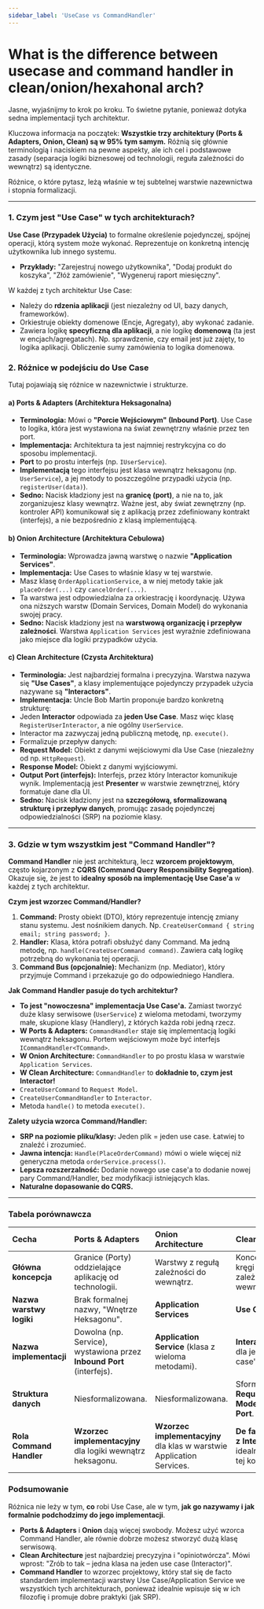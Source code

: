 ```yaml
---
sidebar_label: 'UseCase vs CommandHandler'
---
```


# What is the difference between usecase and command handler in clean/onion/hexahonal arch?

Jasne, wyjaśnijmy to krok po kroku. To świetne pytanie, ponieważ dotyka sedna implementacji tych architektur.

Kluczowa informacja na początek: **Wszystkie trzy architektury (Ports & Adapters, Onion, Clean) są w 95% tym samym.** Różnią się głównie terminologią i naciskiem na pewne aspekty, ale ich cel i podstawowe zasady (separacja logiki biznesowej od technologii, reguła zależności do wewnątrz) są identyczne.

Różnice, o które pytasz, leżą właśnie w tej subtelnej warstwie nazewnictwa i stopnia formalizacji.

---

### 1. Czym jest "Use Case" w tych architekturach?

**Use Case (Przypadek Użycia)** to formalne określenie pojedynczej, spójnej operacji, którą system może wykonać. Reprezentuje on konkretną intencję użytkownika lub innego systemu.

*   **Przykłady:** "Zarejestruj nowego użytkownika", "Dodaj produkt do koszyka", "Złóż zamówienie", "Wygeneruj raport miesięczny".

W każdej z tych architektur Use Case:
*   Należy do **rdzenia aplikacji** (jest niezależny od UI, bazy danych, frameworków).
*   Orkiestruje obiekty domenowe (Encje, Agregaty), aby wykonać zadanie.
*   Zawiera logikę **specyficzną dla aplikacji**, a nie logikę **domenową** (ta jest w encjach/agregatach). Np. sprawdzenie, czy email jest już zajęty, to logika aplikacji. Obliczenie sumy zamówienia to logika domenowa.

### 2. Różnice w podejściu do Use Case

Tutaj pojawiają się różnice w nazewnictwie i strukturze.

#### **a) Ports & Adapters (Architektura Heksagonalna)**

*   **Terminologia:** Mówi o **"Porcie Wejściowym" (Inbound Port)**. Use Case to logika, która jest wystawiona na świat zewnętrzny właśnie przez ten port.
*   **Implementacja:** Architektura ta jest najmniej restrykcyjna co do sposobu implementacji.
*   **Port** to po prostu interfejs (np. `IUserService`).
*   **Implementacją** tego interfejsu jest klasa wewnątrz heksagonu (np. `UserService`), a jej metody to poszczególne przypadki użycia (np. `registerUser(data)`).
*   **Sedno:** Nacisk kładziony jest na **granicę (port)**, a nie na to, jak zorganizujesz klasy wewnątrz. Ważne jest, aby świat zewnętrzny (np. kontroler API) komunikował się z aplikacją przez zdefiniowany kontrakt (interfejs), a nie bezpośrednio z klasą implementującą.

#### **b) Onion Architecture (Architektura Cebulowa)**

*   **Terminologia:** Wprowadza jawną warstwę o nazwie **"Application Services"**.
*   **Implementacja:** Use Cases to właśnie klasy w tej warstwie.
*   Masz klasę `OrderApplicationService`, a w niej metody takie jak `placeOrder(...)` czy `cancelOrder(...)`.
*   Ta warstwa jest odpowiedzialna za orkiestrację i koordynację. Używa ona niższych warstw (Domain Services, Domain Model) do wykonania swojej pracy.
*   **Sedno:** Nacisk kładziony jest na **warstwową organizację i przepływ zależności**. Warstwa `Application Services` jest wyraźnie zdefiniowana jako miejsce dla logiki przypadków użycia.

#### **c) Clean Architecture (Czysta Architektura)**

*   **Terminologia:** Jest najbardziej formalna i precyzyjna. Warstwa nazywa się **"Use Cases"**, a klasy implementujące pojedynczy przypadek użycia nazywane są **"Interactors"**.
*   **Implementacja:** Uncle Bob Martin proponuje bardzo konkretną strukturę:
*   Jeden **Interactor** odpowiada za **jeden Use Case**. Masz więc klasę `RegisterUserInteractor`, a nie ogólny `UserService`.
*   Interactor ma zazwyczaj jedną publiczną metodę, np. `execute()`.
*   Formalizuje przepływ danych:
*   **Request Model:** Obiekt z danymi wejściowymi dla Use Case (niezależny od np. `HttpRequest`).
*   **Response Model:** Obiekt z danymi wyjściowymi.
*   **Output Port (interfejs):** Interfejs, przez który Interactor komunikuje wynik. Implementacją jest **Presenter** w warstwie zewnętrznej, który formatuje dane dla UI.
*   **Sedno:** Nacisk kładziony jest na **szczegółową, sformalizowaną strukturę i przepływ danych**, promując zasadę pojedynczej odpowiedzialności (SRP) na poziomie klasy.

---

### 3. Gdzie w tym wszystkim jest "Command Handler"?

**Command Handler** nie jest architekturą, lecz **wzorcem projektowym**, często kojarzonym z **CQRS (Command Query Responsibility Segregation)**. Okazuje się, że jest to **idealny sposób na implementację Use Case'a** w każdej z tych architektur.

**Czym jest wzorzec Command/Handler?**
1.  **Command:** Prosty obiekt (DTO), który reprezentuje intencję zmiany stanu systemu. Jest nośnikiem danych. Np. `CreateUserCommand { string email; string password; }`.
2.  **Handler:** Klasa, która potrafi obsłużyć dany Command. Ma jedną metodę, np. `handle(CreateUserCommand command)`. Zawiera całą logikę potrzebną do wykonania tej operacji.
3.  **Command Bus (opcjonalnie):** Mechanizm (np. Mediator), który przyjmuje Command i przekazuje go do odpowiedniego Handlera.

**Jak Command Handler pasuje do tych architektur?**

*   **To jest "nowoczesna" implementacja Use Case'a.** Zamiast tworzyć duże klasy serwisowe (`UserService`) z wieloma metodami, tworzymy małe, skupione klasy (Handlery), z których każda robi jedną rzecz.
*   **W Ports & Adapters:** `CommandHandler` staje się implementacją logiki wewnątrz heksagonu. Portem wejściowym może być interfejs `ICommandHandler<TCommand>`.
*   **W Onion Architecture:** `CommandHandler` to po prostu klasa w warstwie `Application Services`.
*   **W Clean Architecture:** `CommandHandler` to **dokładnie to, czym jest Interactor!**
*   `CreateUserCommand` to `Request Model`.
*   `CreateUserCommandHandler` to `Interactor`.
*   Metoda `handle()` to metoda `execute()`.

**Zalety użycia wzorca Command/Handler:**
*   **SRP na poziomie pliku/klasy:** Jeden plik = jeden use case. Łatwiej to znaleźć i zrozumieć.
*   **Jawna intencja:** `Handle(PlaceOrderCommand)` mówi o wiele więcej niż generyczna metoda `orderService.process()`.
*   **Lepsza rozszerzalność:** Dodanie nowego use case'a to dodanie nowej pary Command/Handler, bez modyfikacji istniejących klas.
*   **Naturalne dopasowanie do CQRS.**

---

### Tabela porównawcza

| Cecha | Ports & Adapters | Onion Architecture | Clean Architecture |
| :--- | :--- | :--- | :--- |
| **Główna koncepcja** | Granice (Porty) oddzielające aplikację od technologii. | Warstwy z regułą zależności do wewnątrz. | Koncentryczne kręgi z regułą zależności do wewnątrz. |
| **Nazwa warstwy logiki** | Brak formalnej nazwy, "Wnętrze Heksagonu". | **Application Services** | **Use Cases** |
| **Nazwa implementacji** | Dowolna (np. Service), wystawiona przez **Inbound Port** (interfejs). | **Application Service** (klasa z wieloma metodami). | **Interactor** (klasa dla jednego use case'u). |
| **Struktura danych** | Niesformalizowana. | Niesformalizowana. | Sformalizowana: **Request/Response Model**, **Output Port**. |
| **Rola Command Handler** | **Wzorzec implementacyjny** dla logiki wewnątrz heksagonu. | **Wzorzec implementacyjny** dla klas w warstwie Application Services. | **De facto tożsamy z Interactor'em.** To idealna realizacja tej koncepcji. |

### Podsumowanie

Różnica nie leży w tym, **co** robi Use Case, ale w tym, **jak go nazywamy i jak formalnie podchodzimy do jego implementacji**.

*   **Ports & Adapters** i **Onion** dają więcej swobody. Możesz użyć wzorca Command Handler, ale równie dobrze możesz stworzyć dużą klasę serwisową.
*   **Clean Architecture** jest najbardziej precyzyjna i "opiniotwórcza". Mówi wprost: "Zrób to tak – jedna klasa na jeden use case (Interactor)".
*   **Command Handler** to wzorzec projektowy, który stał się de facto standardem implementacji warstwy Use Case/Application Service we wszystkich tych architekturach, ponieważ idealnie wpisuje się w ich filozofię i promuje dobre praktyki (jak SRP).